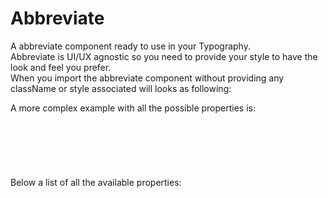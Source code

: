
<Meta title="DCXLibrary/Typography/Abbreviate/Documentation" />

# Abbreviate

A abbreviate component ready to use in your Typography.  
Abbreviate is UI/UX agnostic so you need to provide your style to have the look and feel you prefer.  
When you import the abbreviate component without providing any className or style associated will looks as following:  

<Canvas of={AbbreviateStories.Unstyled} />

A more complex example with all the possible properties is:

```js
<Abbreviate
  title="Laugh Out Loud"
  value="LOL"
  className="my-classname"
/>
```

Below a list of all the available properties:

<ArgTypes of={AbbreviateStories} />